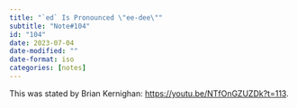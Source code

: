 ```yaml
---
title: "`ed` Is Pronounced \"ee-dee\""
subtitle: "Note#104"
id: "104"
date: 2023-07-04
date-modified: ""
date-format: iso
categories: [notes]
---
```

This was stated by Brian Kernighan: <https://youtu.be/NTfOnGZUZDk?t=113>.
